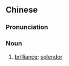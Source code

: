 {{also|光华}}
==Chinese==
{{zh-forms|s=光华}}

===Pronunciation===
{{zh-pron
|m=guānghuá
|c=gwong1 waa4
|h=pfs=kông-fà
|mn=kong-hôa
|cat=n
}}

===Noun===
{{zh-noun}}

# [[brilliance]]; [[splendor]]